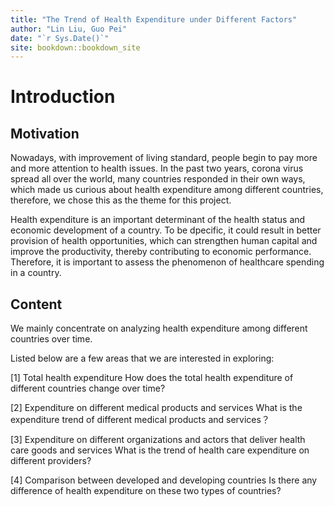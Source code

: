 ```yaml
--- 
title: "The Trend of Health Expenditure under Different Factors"
author: "Lin Liu, Guo Pei"
date: "`r Sys.Date()`"
site: bookdown::bookdown_site
---
```


# Introduction

##  Motivation

Nowadays, with improvement of living standard, people begin to pay more and more attention to health issues. In the past two years, corona virus spread all over the world, many countries responded in their own ways, which made us curious about health expenditure among different countries, therefore, we chose this as the theme for this project.

Health expenditure is an important determinant of the health status and economic development of a country. To be dpecific, it could result in better provision of health opportunities, which can strengthen human capital and improve the productivity, thereby contributing to economic performance. Therefore, it is important to assess the phenomenon of healthcare spending in a country.

##  Content

We mainly concentrate on analyzing health expenditure among different countries over time.

Listed below are a few areas that we are interested in exploring:

[1] Total health expenditure
How does the total health expenditure of different countries change over time?

[2] Expenditure on different medical products and services
What is the expenditure trend of different medical products and services？

[3] Expenditure on different organizations and actors that deliver health care goods and services
What is the trend of health care expenditure on different providers?

[4] Comparison between developed and developing countries
Is there any difference of health expenditure on these two types of countries?